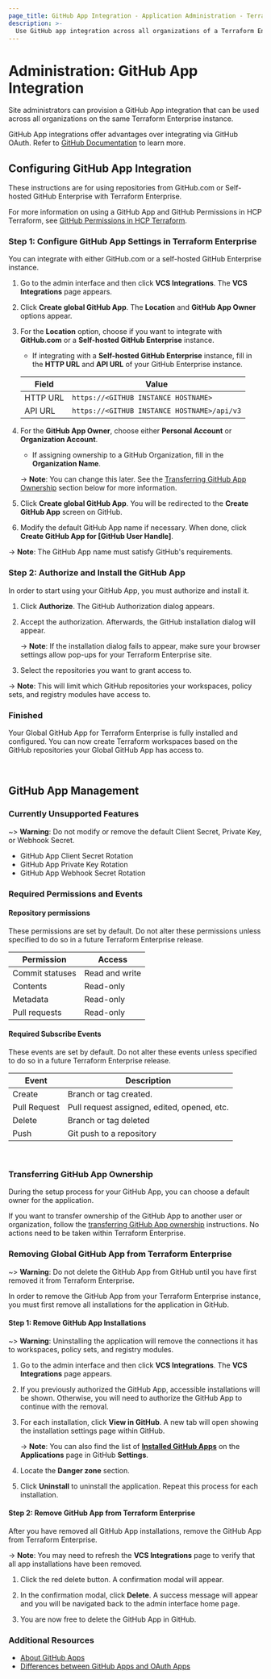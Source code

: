 ```yaml
---
page_title: GitHub App Integration - Application Administration - Terraform Enterprise
description: >-
  Use GitHub app integration across all organizations of a Terraform Enterprise instance. Learn how to configure and manage GitHub app integration in the UI.
---
```


# Administration: GitHub App Integration

Site administrators can provision a GitHub App integration that can be used across all organizations on the same Terraform Enterprise instance.

GitHub App integrations offer advantages over integrating via GitHub OAuth. Refer to [GitHub Documentation](https://docs.github.com/en/developers/apps/getting-started-with-apps/differences-between-github-apps-and-oauth-apps) to learn more.


## Configuring GitHub App Integration

These instructions are for using repositories from GitHub.com or Self-hosted GitHub Enterprise with Terraform Enterprise.

For more information on using a GitHub App and GitHub Permissions in HCP Terraform, see [GitHub Permissions in HCP Terraform](/terraform/cloud-docs/vcs/github-app#github-permissions).

### Step 1: Configure GitHub App Settings in Terraform Enterprise

You can integrate with either GitHub.com or a self-hosted GitHub Enterprise instance.

1. Go to the admin interface and then click **VCS Integrations**. The **VCS Integrations** page appears.

2. Click **Create global GitHub App**. The **Location** and **GitHub App Owner** options appear.

3. For the **Location** option, choose if you want to integrate with **GitHub.com** or a **Self-hosted GitHub Enterprise** instance.

    - If integrating with a **Self-hosted GitHub Enterprise** instance, fill in the **HTTP URL** and **API URL** of your GitHub Enterprise instance.

    | Field    | Value                                       |
    | -------- | ------------------------------------------- |
    | HTTP URL | `https://<GITHUB INSTANCE HOSTNAME>`        |
    | API URL  | `https://<GITHUB INSTANCE HOSTNAME>/api/v3` |

4. For the **GitHub App Owner**, choose either **Personal Account** or **Organization Account**.

    - If assigning ownership to a GitHub Organization, fill in the **Organization Name**.

    -> **Note**: You can change this later. See the [Transferring GitHub App Ownership](#transferring-github-app-ownership) section below for more information.

5. Click **Create global GitHub App**. You will be redirected to the **Create GitHub App** screen on GitHub.

6. Modify the default GitHub App name if necessary. When done, click **Create GitHub App for [GitHub User Handle]**.


-> **Note**: The GitHub App name must satisfy GitHub's requirements.

### Step 2: Authorize and Install the GitHub App

In order to start using your GitHub App, you must authorize and install it.

1. Click **Authorize**. The GitHub Authorization dialog appears.

2. Accept the authorization. Afterwards, the GitHub installation dialog will appear.

    -> **Note**: If the installation dialog fails to appear, make sure your browser settings allow pop-ups for your Terraform Enterprise site.

3. Select the repositories you want to grant access to.

-> **Note**: This will limit which GitHub repositories your workspaces, policy sets, and registry modules have access to.

### Finished

Your Global GitHub App for Terraform Enterprise is fully installed and configured. You can now create Terraform workspaces based on the GitHub repositories your Global GitHub App has access to.

<br />

## GitHub App Management

### Currently Unsupported Features

~> **Warning**: Do not modify or remove the default Client Secret, Private Key, or Webhook Secret.

* GitHub App Client Secret Rotation
* GitHub App Private Key Rotation
* GitHub App Webhook Secret Rotation

### Required Permissions and Events

#### Repository permissions

These permissions are set by default. Do not alter these permissions unless specified to do so in a future Terraform Enterprise release.

| Permission         | Access         |
| ------------------ | -------------- |
| Commit statuses    | Read and write |
| Contents           | Read-only      |
| Metadata           | Read-only      |
| Pull requests      | Read-only      |


#### Required Subscribe Events

These events are set by default. Do not alter these events unless specified to do so in a future Terraform Enterprise release.

| Event         | Description                                 |
| ------------- | ------------------------------------------- |
| Create        | Branch or tag created.                      |
| Pull Request  | Pull request assigned, edited, opened, etc. |
| Delete        | Branch or tag deleted                       |
| Push          | Git push to a repository                    |

<br />

### Transferring GitHub App Ownership

During the setup process for your GitHub App, you can choose a default owner for the application.

If you want to transfer ownership of the GitHub App to another user or organization, follow the [transferring GitHub App ownership](https://docs.github.com/en/developers/apps/managing-github-apps/transferring-ownership-of-a-github-app) instructions. No actions need to be taken within Terraform Enterprise.

### Removing Global GitHub App from Terraform Enterprise

~> **Warning**: Do not delete the GitHub App from GitHub until you have first removed it from Terraform Enterprise.

In order to remove the GitHub App from your Terraform Enterprise instance, you must first remove all installations for the application in GitHub.

#### Step 1: Remove GitHub App Installations

~> **Warning**: Uninstalling the application will remove the connections it has to workspaces, policy sets, and registry modules.

1. Go to the admin interface and then click **VCS Integrations**. The **VCS Integrations** page appears.

2. If you previously authorized the GitHub App, accessible installations will be shown. Otherwise, you will need to authorize the GitHub App to continue with the removal.

3. For each installation, click **View in GitHub**. A new tab will open showing the installation settings page within GitHub.

    -> **Note**: You can also find the list of **[Installed GitHub Apps](https://github.com/settings/installations)** on the **Applications** page in GitHub **Settings**.

4. Locate the **Danger zone** section.

5. Click **Uninstall** to uninstall the application. Repeat this process for each installation.

#### Step 2: Remove GitHub App from Terraform Enterprise


After you have removed all GitHub App installations, remove the GitHub App from Terraform Enterprise.

-> **Note**: You may need to refresh the **VCS Integrations** page to verify that all app installations have been removed.

1. Click the red delete button. A confirmation modal will appear.

7. In the confirmation modal, click **Delete**. A success message will appear and you will be navigated back to the admin interface home page.

3. You are now free to delete the GitHub App in GitHub.

### Additional Resources

- [About GitHub Apps](https://docs.github.com/en/developers/apps/getting-started-with-apps/about-apps)
- [Differences between GitHub Apps and OAuth Apps](https://docs.github.com/en/developers/apps/getting-started-with-apps/differences-between-github-apps-and-oauth-apps)